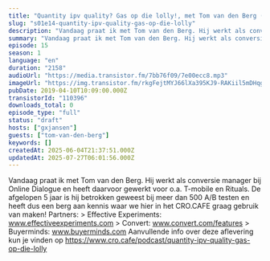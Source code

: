 ```yaml
---
title: "Quantity ipv quality? Gas op die lolly!, met Tom van den Berg (Online Dialogue)"
slug: "s01e14-quantity-ipv-quality-gas-op-die-lolly"
description: "Vandaag praat ik met Tom van den Berg. Hij werkt als conversie manager bij Online Dialogue en heeft daarvoor gewerkt voor o.a. T-mobile en Rituals. De afgelopen 5 jaar is hij betrokken geweest bij meer dan 500 A/B testen en heeft dus een berg aan kennis waar we hier in het CRO.CAFE graag gebruik van maken! Partners: > Effective Experiments: www.effectiveexperiments.com > Convert: www.convert.com/features > Buyerminds: www.buyerminds.com Aanvullende info over deze aflevering kun je vinden op https://www.cro.cafe/podcast/quantity-ipv-quality-gas-op-die-lolly"
summary: "Vandaag praat ik met Tom van den Berg. Hij werkt als conversie manager bij Online Dialogue en heeft daarvoor gewerkt voor o.a. T-mobile en Rituals. De afgelopen 5 jaar is hij betrokken geweest bij meer dan 500 A/B testen en heeft dus een berg aan kennis waar we hier in het CRO.CAFE graag gebruik van maken!\r\n\r\nPartners:\r\n> Effective Experiments: www.effectiveexperiments.com\r\n> Convert: www.convert.com/features\r\n> Buyerminds: www.buyerminds.com\r\n\r\nAanvullende info over deze aflevering kun je vinden op https://www.cro.cafe/podcast/quantity-ipv-quality-gas-op-die-lolly"
episode: 15
season: 1
language: "en"
duration: "2158"
audioUrl: "https://media.transistor.fm/7bb76f09/7e00ecc8.mp3"
imageUrl: "https://img.transistor.fm/rkgFejtMYJ66lXa395KJ9-RAKiil5mDHqgrKxaq4Sr4/rs:fill:0:0:1/w:3000/h:3000/q:60/aHR0cHM6Ly9pbWct/dXBsb2FkLXByb2R1/Y3Rpb24udHJhbnNp/c3Rvci5mbS9lcGlz/b2RlLzExMDM5Ni8x/NjAyMDc0NzU5LWFy/dHdvcmsuanBn.webp"
pubDate: 2019-04-10T10:09:00.000Z
transistorId: "110396"
downloads_total: 0
episode_type: "full"
status: "draft"
hosts: ["gxjansen"]
guests: ["tom-van-den-berg"]
keywords: []
createdAt: 2025-06-04T21:37:51.000Z
updatedAt: 2025-07-27T06:01:56.000Z
---
```


Vandaag praat ik met Tom van den Berg. Hij werkt als conversie manager bij Online Dialogue en heeft daarvoor gewerkt voor o.a. T-mobile en Rituals. De afgelopen 5 jaar is hij betrokken geweest bij meer dan 500 A/B testen en heeft dus een berg aan kennis waar we hier in het CRO.CAFE graag gebruik van maken! Partners: > Effective Experiments: www.effectiveexperiments.com > Convert: www.convert.com/features > Buyerminds: www.buyerminds.com Aanvullende info over deze aflevering kun je vinden op https://www.cro.cafe/podcast/quantity-ipv-quality-gas-op-die-lolly
